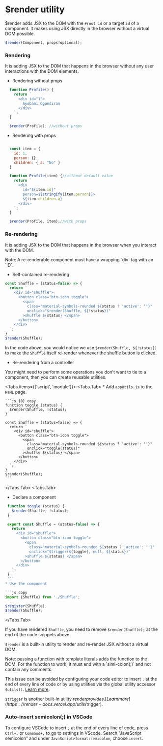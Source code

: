 # $render utility

$render adds JSX to the DOM with the `#root id` or a target `id` of a component. It makes using JSX directly in the browser without a virtual DOM possible.

```js copy
$render(Component, props?optional);
```

### Rendering

It is adding JSX to the DOM that happens in the browser without any user interactions with the DOM elements.

* Rendering without props

```js {1} copy
  function Profile() {
    return `
      <div id="1"> 
        Ayobami Ogundiran
      </div>
    `;
  }

  $render(Profile); //without props
```

* Rendering with props

```js {8} copy

  const item = { 
    id: 1, 
    person: {}, 
    children: { a: "No" } 
  }

  function Profile(item) {//without default value
    return `
      <div 
        id="${item.id}" 
        person=${stringify(item.person)}> 
        ${item.children.a} 
      </div>
    `;
  }

  $render(Profile, item);//with props
```

### Re-rendering

It is adding JSX to the DOM that happens in the browser when you interact with the DOM. 


<Callout type="info" emoji="ℹ️">
  Note: A re-renderable component must have a wrapping `div` tag with an `ID`.
</Callout>

* Self-contained re-rendering

```js {8} copy
const Shuffle = (status=false) => {
  return `
    <div id="shuffle">
      <button class="btn-icon toggle">
        <span 
          class="material-symbols-rounded ${status ? 'active': ''}"
          onclick="$render(Shuffle, ${!status})"
        >shuffle ${status} </span>
      </button>
    </div>
  `;
}
$render(Shuffle);
```

In the code above, you would notice we use `$render(Shuffle, ${!status})` to make the `Shuffle` itself re-render whenever the shuffle button is clicked. 


* Re-rendering from a controller

You might need to perform some operations you don't want to tie to a component, then you can create reusable utilities.

<Tabs items={['script', 'module']}>
  <Tabs.Tab> 
    * Add `appUtils.js` to the `HTML` page.

    ```js {8} copy
    function toggle (status) {
      $render(Shuffle, !status);
    }

    const Shuffle = (status=false) => {
      return `
        <div id="shuffle">
          <button class="btn-icon toggle">
            <span 
              class="material-symbols-rounded ${status ? 'active': ''}"
              onclick="toggle(status)"
            >shuffle ${status} </span>
          </button>
        </div>
      `;
    }
    $render(Shuffle);
    ```
   
  </Tabs.Tab> 
  <Tabs.Tab> 

  * Declare a component

   ```js {8} copy
    function toggle (status) {
      $render(Shuffle, !status);
    }

    export const Shuffle = (status=false) => {
      return `
        <div id="shuffle">
          <button class="btn-icon toggle">
            <span 
              class="material-symbols-rounded ${status ? 'active': ''}"
              onclick="$trigger(${toggle}, null, ${status})"
            >shuffle ${status} </span>
          </button>
        </div>
      `;
    }
    ```
   * Use the component

   ```js copy
   import {Shuffle} from './Shuffle';

   $register(Shuffle);
   $render(Shuffle);
   ```
  </Tabs.Tab> 
</Tabs>

If you have rendered `Shuffle`, you need to remove `$render(Shuffle);` at the end of the code snippets above.

`$render` is a built-in utility to render and re-render JSX without a virtual DOM.

<Callout type="info" emoji="ℹ️">
  Note: passing a function with template literals adds the function to the DOM. For the function to work, it must end with a `simi-colon(;)` and not contain any comments.

  This issue can be avoided by configuring your code editor to insert `;` at the end of every line of code or by using utilities via the global utility accessor `$utils()`. [Learn more](https://render-docs.vercel.app/other_utilities/$utils()).
</Callout>

`$trigger` is another built-in utility $render provides. [Learn more](https://render-docs.vercel.app/utils/$trigger).

### Auto-insert semicolon(;) in VSCode

To configure VSCode to insert `;` at the end of every line of code, press `Ctrl+,` or `Command+,` to go to settings in VScode. Search "JavaScript semicolon" and under `JavaScript>format:semicolon`, choose `insert`.

